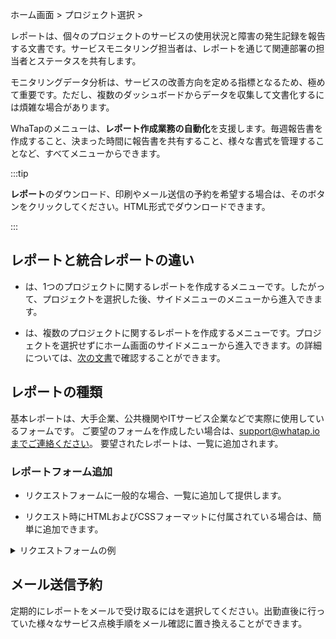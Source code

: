 ホーム画面 > プロジェクト選択 > <Cmdname sid="report" className="uitext" />

レポートは、個々のプロジェクトのサービスの使用状況と障害の発生記録を報告する文書です。サービスモニタリング担当者は、レポートを通じて関連部署の担当者とステータスを共有します。

モニタリングデータ分析は、サービスの改善方向を定める指標となるため、極めて重要です。ただし、複数のダッシュボードからデータを収集して文書化するには煩雑な場合があります。  

WhaTapの<Cmdname sid="report" className="uitext" />メニューは、**レポート作成業務の自動化**を支援します。毎週報告書を作成すること、決まった時間に報告書を共有すること、様々な書式を管理することなど、すべて<Cmdname sid="report" className="uitext" />メニューからできます。

:::tip

**レポート**のダウンロード、印刷やメール送信の予約を希望する場合は、そのボタンをクリックしてください。HTML形式でダウンロードできます。

:::

## レポートと統合レポートの違い

- <Cmdname sid="report" className="uitext" />は、1つのプロジェクトに関するレポートを作成するメニューです。したがって、プロジェクトを選択した後、サイドメニューの<Cmdname sid="report" className="uitext" />メニューから進入できます。

- <Cmdname sid="integrated_report" className="uitext" />は、複数のプロジェクトに関するレポートを作成するメニューです。プロジェクトを選択せずにホーム画面のサイドメニューから進入できます。<Cmdname sid="integrated_report" className="uitext" />の詳細については、[次の文書](integrated-report)で確認することができます。

## レポートの種類

基本レポートは、大手企業、公共機関やITサービス企業などで実際に使用しているフォームです。 ご要望のフォームを作成したい場合は、support@whatap.ioまでご連絡ください。 要望されたレポートは、<Cmdname sid="report" className="uitext" />一覧に追加されます。

### レポートフォーム追加

- リクエストフォームに一般的な場合、<Cmdname sid="report" className="uitext" />一覧に追加して提供します。

- リクエスト時にHTMLおよびCSSフォーマットに付属されている場合は、簡単に追加できます。

<details>

<summary>リクエストフォームの例</summary>

レポートフォームの追加をリクエストする場合は、例に示すように、目的のHTMLおよびCSSフォームを添付することをお勧めします。詳細については、次のサンプルファイルを参照してください。 

- <a target="_blank" href={ require("/exp/custom-report-template-ja.html.zip").default } download>サンプルファイル</a>：ダウンロード後<span class='api'>ZIP</span>形式を解凍して<span class='api'>HTML</span>形式のサンプルファイルを確認してください。ファイル内のコメントにカスタマイズ用のCSS領域とHTML領域のガイダンスが記述されています。

<iframe src="../exp/custom-report-template-ja.html" height="1050px" width="100%" scrolling="no"></iframe>

</details>

## メール送信予約

定期的にレポートをメールで受け取るには<Cmdname sid="set_up_emailing" className="uitext" />を選択してください。出勤直後に行っていた様々なサービス点検手順をメール確認に置き換えることができます。

<ImgLang img='report_mail.png' desc='report mail' />
